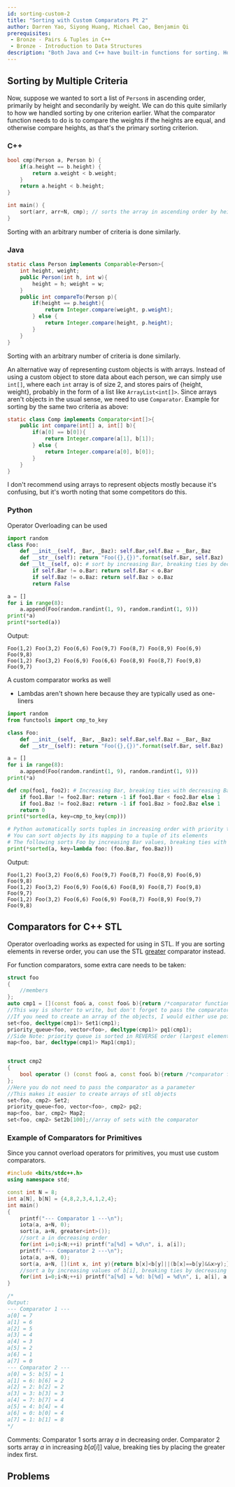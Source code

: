 ```yaml
---
id: sorting-custom-2
title: "Sorting with Custom Comparators Pt 2"
author: Darren Yao, Siyong Huang, Michael Cao, Benjamin Qi
prerequisites: 
 - Bronze - Pairs & Tuples in C++
 - Bronze - Introduction to Data Structures
description: "Both Java and C++ have built-in functions for sorting. However, if we use custom objects, or if we want to sort elements in a different order, then we'll need to use a custom comparator. "
---
```


## Sorting by Multiple Criteria

Now, suppose we wanted to sort a list of `Person`s in ascending order, primarily by height and secondarily by weight. We can do this quite similarly to how we handled sorting by one criterion earlier. What the comparator function needs to do is to compare the weights if the heights are equal, and otherwise compare heights, as that's the primary sorting criterion.

### C++


```cpp
bool cmp(Person a, Person b) {
    if(a.height == b.height) {
        return a.weight < b.weight;
    }
    return a.height < b.height; 
}

int main() {
    sort(arr, arr+N, cmp); // sorts the array in ascending order by height and then weight if the heights are equal
}
```

Sorting with an arbitrary number of criteria is done similarly.

### Java

```java
static class Person implements Comparable<Person>{
    int height, weight;
    public Person(int h, int w){
        height = h; weight = w;
    }
    public int compareTo(Person p){
        if(height == p.height){
            return Integer.compare(weight, p.weight);
        } else {
            return Integer.compare(height, p.height);
        }
    }
}
```

Sorting with an arbitrary number of criteria is done similarly.

An alternative way of representing custom objects is with arrays. Instead of using a custom object to store data about each person, we can simply use `int[]`, where each `int` array is of size 2, and stores pairs of {height, weight}, probably in the form of a list like `ArrayList<int[]>`. Since arrays aren't objects in the usual sense, we need to use `Comparator`. Example for sorting by the same two criteria as above:

```java
static class Comp implements Comparator<int[]>{
    public int compare(int[] a, int[] b){
        if(a[0] == b[0]){
            return Integer.compare(a[1], b[1]);
        } else {
            return Integer.compare(a[0], b[0]);
        }
    }
}
```

I don't recommend using arrays to represent objects mostly because it's confusing, but it's worth noting that some competitors do this.

### Python

Operator Overloading can be used

<!-- Tested -->
```py
import random
class Foo:
    def __init__(self, _Bar, _Baz): self.Bar,self.Baz = _Bar,_Baz
    def __str__(self): return "Foo({},{})".format(self.Bar, self.Baz)
    def __lt__(self, o): # sort by increasing Bar, breaking ties by decreasing Baz
        if self.Bar != o.Bar: return self.Bar < o.Bar
        if self.Baz != o.Baz: return self.Baz > o.Baz
        return False

a = []
for i in range(8):
    a.append(Foo(random.randint(1, 9), random.randint(1, 9)))
print(*a)
print(*sorted(a))
```

Output:

```
Foo(1,2) Foo(3,2) Foo(6,6) Foo(9,7) Foo(8,7) Foo(8,9) Foo(6,9) Foo(9,8)
Foo(1,2) Foo(3,2) Foo(6,9) Foo(6,6) Foo(8,9) Foo(8,7) Foo(9,8) Foo(9,7)
```

A custom comparator works as well
 - Lambdas aren't shown here because they are typically used as one-liners

```py
import random
from functools import cmp_to_key

class Foo:
    def __init__(self, _Bar, _Baz): self.Bar,self.Baz = _Bar,_Baz
    def __str__(self): return "Foo({},{})".format(self.Bar, self.Baz)

a = []
for i in range(8):
    a.append(Foo(random.randint(1, 9), random.randint(1, 9)))
print(*a)

def cmp(foo1, foo2): # Increasing Bar, breaking ties with decreasing Baz
    if foo1.Bar != foo2.Bar: return -1 if foo1.Bar < foo2.Bar else 1
    if foo1.Baz != foo2.Baz: return -1 if foo1.Baz > foo2.Baz else 1
    return 0
print(*sorted(a, key=cmp_to_key(cmp)))

# Python automatically sorts tuples in increasing order with priority to the leftmost element
# You can sort objects by its mapping to a tuple of its elements
# The following sorts Foo by increasing Bar values, breaking ties with increasing Baz value
print(*sorted(a, key=lambda foo: (foo.Bar, foo.Baz)))
```
Output:
```
Foo(1,2) Foo(3,2) Foo(6,6) Foo(9,7) Foo(8,7) Foo(8,9) Foo(6,9) Foo(9,8)
Foo(1,2) Foo(3,2) Foo(6,9) Foo(6,6) Foo(8,9) Foo(8,7) Foo(9,8) Foo(9,7)
Foo(1,2) Foo(3,2) Foo(6,6) Foo(6,9) Foo(8,7) Foo(8,9) Foo(9,7) Foo(9,8)
```

## Comparators for C++ STL

Operator overloading works as expected for using in STL. If you are sorting elements in reverse order, you can use the STL [greater](https://en.cppreference.com/w/cpp/utility/functional/greater) comparator instead.

For function comparators, some extra care needs to be taken:

<!-- Reasonably Tested -->
```cpp
struct foo
{
    //members
};
auto cmp1 = [](const foo& a, const foo& b){return /*comparator function*/;};
//This way is shorter to write, but don't forget to pass the comparator as a parameter in the constructor!
//If you need to create an array of the objects, I would either use pointers of the method shown below
set<foo, decltype(cmp1)> Set1(cmp1);
priority_queue<foo, vector<foo>, decltype(cmp1)> pq1(cmp1);
//Side Note: priority queue is sorted in REVERSE order (largest elements are first)
map<foo, bar, decltype(cmp1)> Map1(cmp1);


struct cmp2
{
    bool operator () (const foo& a, const foo& b){return /*comparator function*/;}
};
//Here you do not need to pass the comparator as a parameter
//This makes it easier to create arrays of stl objects
set<foo, cmp2> Set2;
priority_queue<foo, vector<foo>, cmp2> pq2;
map<foo, bar, cmp2> Map2;
set<foo, cmp2> Set2b[100];//array of sets with the comparator
```

### Example of Comparators for Primitives

Since you cannot overload operators for primitives, you must use custom comparators.

<!-- Tested -->
```cpp
#include <bits/stdc++.h>
using namespace std;

const int N = 8;
int a[N], b[N] = {4,8,2,3,4,1,2,4};
int main()
{
    printf("--- Comparator 1 ---\n");
    iota(a, a+N, 0);
    sort(a, a+N, greater<int>());
    //sort a in decreasing order
    for(int i=0;i<N;++i) printf("a[%d] = %d\n", i, a[i]);
    printf("--- Comparator 2 ---\n");
    iota(a, a+N, 0);
    sort(a, a+N, [](int x, int y){return b[x]<b[y]||(b[x]==b[y]&&x>y);});
    //sort a by increasing values of b[i], breaking ties by decreasing index
    for(int i=0;i<N;++i) printf("a[%d] = %d: b[%d] = %d\n", i, a[i], a[i], b[a[i]]);
}

/*
Output:
--- Comparator 1 ---
a[0] = 7
a[1] = 6
a[2] = 5
a[3] = 4
a[4] = 3
a[5] = 2
a[6] = 1
a[7] = 0
--- Comparator 2 ---
a[0] = 5: b[5] = 1
a[1] = 6: b[6] = 2
a[2] = 2: b[2] = 2
a[3] = 3: b[3] = 3
a[4] = 7: b[7] = 4
a[5] = 4: b[4] = 4
a[6] = 0: b[0] = 4
a[7] = 1: b[1] = 8
*/
```

Comments: Comparator 1 sorts array $a$ in decreasing order. Comparator 2 sorts array $a$ in increasing $b[a[i]]$ value, breaking ties by placing the greater index first.

## Problems

<problems-list problems={metadata.problems.general} />